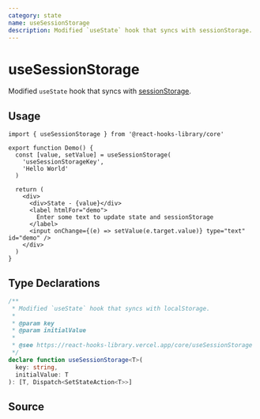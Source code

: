 ```yaml
---
category: state
name: useSessionStorage
description: Modified `useState` hook that syncs with sessionStorage.
---
```



<Playground>
  <Demo />
</Playground>

# useSessionStorage

Modified `useState` hook that syncs with [sessionStorage](https://developer.mozilla.org/en-US/docs/Web/API/Window/sessionStorage).

## Usage

```tsx
import { useSessionStorage } from '@react-hooks-library/core'

export function Demo() {
  const [value, setValue] = useSessionStorage(
    'useSessionStorageKey',
    'Hello World'
  )

  return (
    <div>
      <div>State - {value}</div>
      <label htmlFor="demo">
        Enter some text to update state and sessionStorage
      </label>
      <input onChange={(e) => setValue(e.target.value)} type="text" id="demo" />
    </div>
  )
}
```

## Type Declarations

```typescript
/**
 * Modified `useState` hook that syncs with localStorage.
 *
 * @param key
 * @param initialValue
 *
 * @see https://react-hooks-library.vercel.app/core/useSessionStorage
 */
declare function useSessionStorage<T>(
  key: string,
  initialValue: T
): [T, Dispatch<SetStateAction<T>>]
```

## Source

<Source name="useSessionStorage" pkg="core" />
